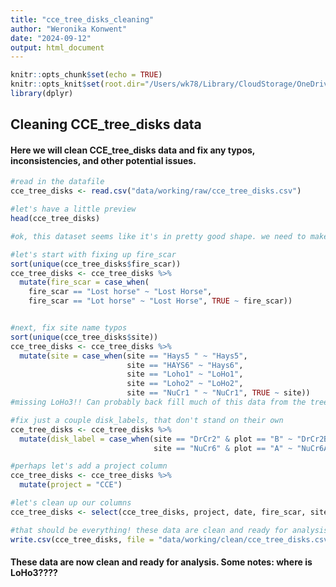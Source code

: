```yaml
---
title: "cce_tree_disks_cleaning"
author: "Weronika Konwent"
date: "2024-09-12"
output: html_document
---
```


```r
knitr::opts_chunk$set(echo = TRUE)
knitr::opts_knit$set(root.dir="/Users/wk78/Library/CloudStorage/OneDrive-NorthernArizonaUniversity/R/CCE")
library(dplyr)
```

## Cleaning CCE_tree_disks data
#### Here we will clean CCE_tree_disks data and fix any typos, inconsistencies, and other potential issues.


```r
#read in the datafile
cce_tree_disks <- read.csv("data/working/raw/cce_tree_disks.csv")

#let's have a little preview
head(cce_tree_disks)

#ok, this dataset seems like it's in pretty good shape. we need to make sure all fire_scars and sites are standardized. I think we should leave labels to the mess that they are, that's no problem. We should fix up the ones that don't have *enough* info. It does seem like there are no NA in diameter and height, so that's great!

#let's start with fixing up fire_scar
sort(unique(cce_tree_disks$fire_scar))
cce_tree_disks <- cce_tree_disks %>%
  mutate(fire_scar = case_when(
    fire_scar == "Lost horse" ~ "Lost Horse",
    fire_scar == "Lot horse" ~ "Lost Horse", TRUE ~ fire_scar))


#next, fix site name typos
sort(unique(cce_tree_disks$site))
cce_tree_disks <- cce_tree_disks %>%
  mutate(site = case_when(site == "Hays5 " ~ "Hays5",
                          site == "HAYS6" ~ "Hays6",
                          site == "Loho1" ~ "LoHo1",
                          site == "Loho2" ~ "LoHo2", 
                          site == "NuCr1 " ~ "NuCr1", TRUE ~ site))
#missing LoHo3!! Can probably back fill much of this data from the tree disk itself.

#fix just a couple disk_labels, that don't stand on their own
cce_tree_disks <- cce_tree_disks %>%
  mutate(disk_label = case_when(site == "DrCr2" & plot == "B" ~ "DrCr2B",
                                site == "NuCr6" & plot == "A" ~ "NuCr6A", TRUE ~ disk_label))

#perhaps let's add a project column
cce_tree_disks <- cce_tree_disks %>%
  mutate(project = "CCE")

#let's clean up our columns
cce_tree_disks <- select(cce_tree_disks, project, date, fire_scar, site, plot, disk_label, disk_species, disk_sample_diameter, disk_height, disk_notes)

#that should be everything! these data are clean and ready for analysis
write.csv(cce_tree_disks, file = "data/working/clean/cce_tree_disks.csv")
```

#### These data are now clean and ready for analysis. Some notes: where is LoHo3????